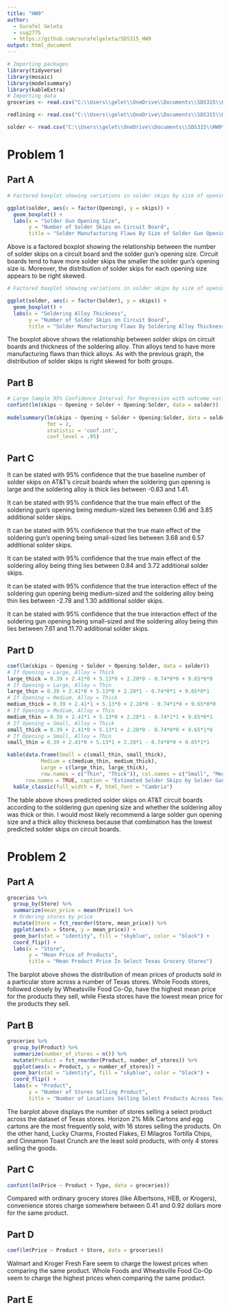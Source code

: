 ---
title: "HW9"
author:
  - Surafel Geleta
  - ssg2775
  - https://github.com/surafelgeleta/SDS315_HW9
output: html_document
---

```{r message=FALSE, warning=FALSE, echo=FALSE}
# Importing packages
library(tidyverse)
library(mosaic)
library(modelsummary)
library(kableExtra)
# Importing data
groceries <- read.csv("C:\\Users\\gelet\\OneDrive\\Documents\\SDS315\\HW9\\groceries.csv")

redlining <- read.csv("C:\\Users\\gelet\\OneDrive\\Documents\\SDS315\\HW9\\redlining.csv")

solder <- read.csv("C:\\Users\\gelet\\OneDrive\\Documents\\SDS315\\HW9\\solder.csv")
```

# Problem 1

## Part A

```{r message=FALSE, warning=FALSE, echo=FALSE, results='hide'}
# Factored boxplot showing variations in solder skips by size of opening

ggplot(solder, aes(x = factor(Opening), y = skips)) +
  geom_boxplot() +
  labs(x = "Solder Gun Opening Size",
       y = "Number of Solder Skips on Circuit Board",
       title = "Solder Manufacturing Flaws By Size of Solder Gun Opening")

```
Above is a factored boxplot showing the relationship between the number of solder skips on a circuit board and the solder gun's opening size. Circuit boards tend to have more solder skips the smaller the solder gun's opening size is. Moreover, the distribution of solder skips for each opening size appears to be right skewed.

```{r message=FALSE, warning=FALSE, echo=FALSE, results='hide'}
# Factored boxplot showing variations in solder skips by size of opening

ggplot(solder, aes(x = factor(Solder), y = skips)) +
  geom_boxplot() +
  labs(x = "Soldering Alloy Thickness",
       y = "Number of Solder Skips on Circuit Board",
       title = "Solder Manufacturing Flaws By Soldering Alloy Thickness")
```

The boxplot above shows the relationship between solder skips on circuit boards and thickness of the soldering alloy. Thin alloys tend to have more manufacturing flaws than thick alloys. As with the previous graph, the distribution of solder skips is right skewed for both groups.

## Part B

```{r message=FALSE, warning=FALSE, echo=FALSE}
# Large Sample 95% Confidence Interval for Regression with outcome variable skips, predictors Opening and Solder, and Interaction Term Between Opening and Solder
confint(lm(skips ~ Opening + Solder + Opening:Solder, data = solder))
                     
modelsummary(lm(skips ~ Opening + Solder + Opening:Solder, data = solder), 
             fmt = 2,
             statistic = 'conf.int',
             conf_level = .95)
```


## Part C

It can be stated with 95% confidence that the true baseline number of solder skips on AT&T's circuit boards when the soldering gun opening is large and the soldering alloy is thick lies between -0.63 and 1.41.

It can be stated with 95% confidence that the true main effect of the soldering gun's opening being medium-sized lies between 0.96 and 3.85 additional solder skips.

It can be stated with 95% confidence that the true main effect of the soldering gun's opening being small-sized lies between 3.68 and 6.57 additional solder skips.

It can be stated with 95% confidence that the true main effect of the soldering alloy being thing lies between 0.84 and 3.72 additional solder skips.

It can be stated with 95% confidence that the true interaction effect of the soldering gun opening being medium-sized and the soldering alloy being thin lies between -2.78 and 1.30 additional solder skips.

It can be stated with 95% confidence that the true interaction effect of the soldering gun opening being small-sized and the soldering alloy being thin lies between 7.61 and 11.70 additional solder skips.

## Part D

```{r message=FALSE, warning=FALSE, echo=FALSE}
coef(lm(skips ~ Opening + Solder + Opening:Solder, data = solder))
# If Opening = Large, Alloy = Thick
large_thick = 0.39 + 2.41*0 + 5.13*0 + 2.28*0 - 0.74*0*0 + 9.65*0*0
# If Opening = Large, Alloy = Thin
large_thin = 0.39 + 2.41*0 + 5.13*0 + 2.28*1 - 0.74*0*1 + 9.65*0*1
# If Opening = Medium, Alloy = Thick
medium_thick = 0.39 + 2.41*1 + 5.13*0 + 2.28*0 - 0.74*1*0 + 9.65*0*0
# If Opening = Medium, Alloy = Thin
medium_thin = 0.39 + 2.41*1 + 5.13*0 + 2.28*1 - 0.74*1*1 + 9.65*0*1
# If Opening = Small, Alloy = Thick
small_thick = 0.39 + 2.41*0 + 5.13*1 + 2.28*0 - 0.74*0*0 + 9.65*1*0
# If Opening = Small, Alloy = Thin
small_thin = 0.39 + 2.41*0 + 5.13*1 + 2.28*1 - 0.74*0*0 + 9.65*1*1

kable(data.frame(Small = c(small_thin, small_thick),
           Medium = c(medium_thin, medium_thick),
           Large = c(large_thin, large_thick),
           row.names = c("Thin", "Thick")), col.names = c("Small", "Medium", "Large"),
      row.names = TRUE, caption = "Estimated Solder Skips by Solder Gun Opening Size and Alloy Thickness") %>% 
  kable_classic(full_width = F, html_font = "Cambria")
```

The table above shows predicted solder skips on AT&T circuit boards according to the soldering gun opening size and whether the soldering alloy was thick or thin. I would most likely recommend a large solder gun opening size and a thick alloy thickness because that combination has the lowest predicted solder skips on circuit boards.

# Problem 2

## Part A

```{r message=FALSE, warning=FALSE, echo=FALSE}
groceries %>% 
  group_by(Store) %>% 
  summarize(mean_price = mean(Price)) %>%
  # Ordering stores by price
  mutate(Store = fct_reorder(Store, mean_price)) %>% 
  ggplot(aes(x = Store, y = mean_price)) +
  geom_bar(stat = "identity", fill = "skyblue", color = "black") +
  coord_flip() +
  labs(x = "Store",
       y = "Mean Price of Products",
       title = "Mean Product Price In Select Texas Grocery Stores")
```

The barplot above shows the distribution of mean prices of products sold in a particular store across a number of Texas stores. Whole Foods stores, followed closely by Wheatsville Food Co-Op, have the highest mean price for the products they sell, while Fiesta stores have the lowest mean price for the products they sell.

## Part B

```{r message=FALSE, warning=FALSE, echo=FALSE}
groceries %>% 
  group_by(Product) %>% 
  summarize(number_of_stores = n()) %>% 
  mutate(Product = fct_reorder(Product, number_of_stores)) %>% 
  ggplot(aes(x = Product, y = number_of_stores)) +
  geom_bar(stat = "identity", fill = "skyblue", color = "black") +
  coord_flip() +
  labs(x = "Product",
       y = "Number of Stores Selling Product",
       title = "Number of Locations Selling Select Products Across Texas Stores")
```

The barplot above displays the number of stores selling a select product across the dataset of Texas stores. Horizon 2% Milk Cartons and egg cartons are the most frequently sold, with 16 stores selling the products. On the other hand, Lucky Charms, Frosted Flakes, El Milagros Tortilla Chips, and Cinnamon Toast Crunch are the least sold products, with only 4 stores selling the goods.

## Part C

```{r message=FALSE, warning=FALSE, echo=FALSE}
confint(lm(Price ~ Product + Type, data = groceries))
```
Compared with ordinary grocery stores (like Albertsons, HEB, or Krogers), convenience stores charge somewhere between 0.41 and 0.92 dollars more for the same product.

## Part D

```{r message=FALSE, warning=FALSE, echo=FALSE}
coef(lm(Price ~ Product + Store, data = groceries))
```
Walmart and Kroger Fresh Fare seem to charge the lowest prices when comparing the same product. Whole Foods and Wheatsville Food Co-Op seem to charge the highest prices when comparing the same product.

## Part E

```{r}

```

